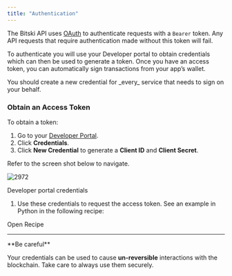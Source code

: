 ```yaml
---
title: "Authentication"
---
```


The Bitski API uses [OAuth](https://oauth.net) to authenticate requests with a
`Bearer` token. Any API requests that require authentication made without this
token will fail.

To authenticate you will use your Developer portal to obtain credentials which
can then be used to generate a token. Once you have an access token, you can
automatically sign transactions from your app’s wallet.

<Note>
  You should create a new credential for _every_ service that needs to sign on
  your behalf.
</Note>

### Obtain an Access Token

To obtain a token:

1. Go to your [Developer Portal](developer.bitski.com).
2. Click **Credentials**.
3. Click **New Credential** to generate a **Client ID** and **Client Secret**.

Refer to the screen shot below to navigate.

![2972](/images/aa9ccb5-developer-portal-credentials.png "developer-portal-credentials.png")

Developer portal credentials

1. Use these credentials to request the access token. See an example in Python
   in the following recipe:

<Card title="Get an access token" icon="check" href="/">
  Open Recipe
</Card>

---

<Warning>
**Be careful**

Your credentials can be used to cause **un-reversible** interactions with the
blockchain. Take care to always use them securely.

</Warning>
